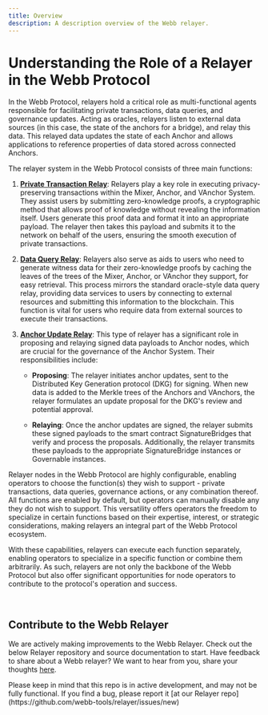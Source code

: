 ```yaml
---
title: Overview
description: A description overview of the Webb relayer.
---
```



# Understanding the Role of a Relayer in the Webb Protocol

In the Webb Protocol, relayers hold a critical role as multi-functional agents responsible for facilitating private transactions, data queries, and governance updates. Acting as oracles, relayers listen to external data sources (in this case, the state of the anchors for a bridge), and relay this data. This relayed data updates the state of each Anchor and allows applications to reference properties of data stored across connected Anchors.

The relayer system in the Webb Protocol consists of three main functions:

1. **[Private Transaction Relay](notion://www.notion.so/hicommonwealth/private-tx.mdx)**: Relayers play a key role in executing privacy-preserving transactions within the Mixer, Anchor, and VAnchor System. They assist users by submitting zero-knowledge proofs, a cryptographic method that allows proof of knowledge without revealing the information itself. Users generate this proof data and format it into an appropriate payload. The relayer then takes this payload and submits it to the network on behalf of the users, ensuring the smooth execution of private transactions.

2. **[Data Query Relay](notion://www.notion.so/hicommonwealth/data-querying.mdx)**: Relayers also serve as aids to users who need to generate witness data for their zero-knowledge proofs by caching the leaves of the trees of the Mixer, Anchor, or VAnchor they support, for easy retrieval. This process mirrors the standard oracle-style data query relay, providing data services to users by connecting to external resources and submitting this information to the blockchain. This function is vital for users who require data from external sources to execute their transactions.

3. **[Anchor Update Relay](notion://www.notion.so/hicommonwealth/anchor-update.mdx)**: This type of relayer has a significant role in proposing and relaying signed data payloads to Anchor nodes, which are crucial for the governance of the Anchor System. Their responsibilities include:

   - **Proposing**: The relayer initiates anchor updates, sent to the Distributed Key Generation protocol (DKG) for signing. When new data is added to the Merkle trees of the Anchors and VAnchors, the relayer formulates an update proposal for the DKG's review and potential approval.
   
   - **Relaying**: Once the anchor updates are signed, the relayer submits these signed payloads to the smart contract SignatureBridges that verify and process the proposals. Additionally, the relayer transmits these payloads to the appropriate SignatureBridge instances or Governable instances.

Relayer nodes in the Webb Protocol are highly configurable, enabling operators to choose the function(s) they wish to support - private transactions, data queries, governance actions, or any combination thereof. All functions are enabled by default, but operators can manually disable any they do not wish to support. This versatility offers operators the freedom to specialize in certain functions based on their expertise, interest, or strategic considerations, making relayers an integral part of the Webb Protocol ecosystem.

With these capabilities, relayers can execute each function separately, enabling operators to specialize in a specific function or combine them arbitrarily. As such, relayers are not only the backbone of the Webb Protocol but also offer significant opportunities for node operators to contribute to the protocol's operation and success.

<br />

<RelayerImages />

## Contribute to the Webb Relayer

We are actively making improvements to the Webb Relayer. Check out the below Relayer repository and source documentation to start. Have feedback to share about a Webb
relayer? We want to hear from you, share your thoughts [here](https://github.com/webb-tools/feedback/discussions/categories/webb-relayer-feedback).

<Callout type="info">
  Please keep in mind that this repo is in active development, and may not be fully functional. If you find a bug, please report it [at our Relayer repo](https://github.com/webb-tools/relayer/issues/new)
</Callout>

<RelayerImpl />
